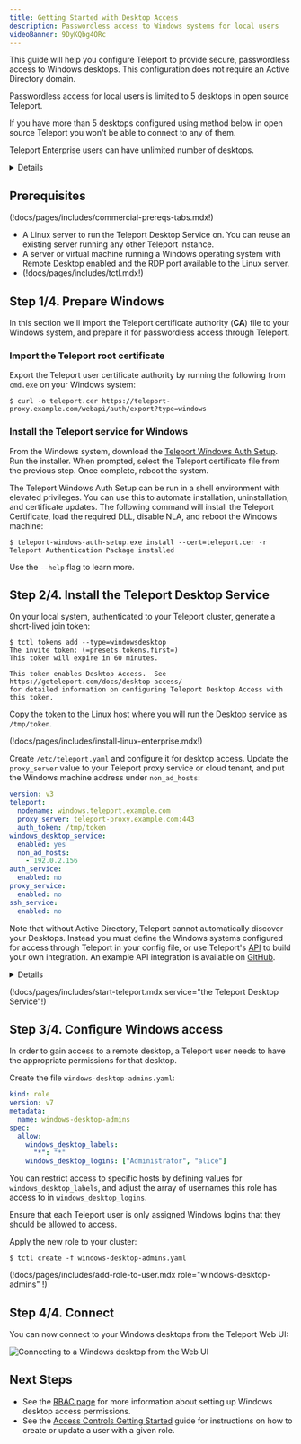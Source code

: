 ```yaml
---
title: Getting Started with Desktop Access
description: Passwordless access to Windows systems for local users
videoBanner: 9DyKQbg4ORc
---
```


This guide will help you configure Teleport to provide secure, passwordless access
to Windows desktops. This configuration does not require an Active Directory domain.

<Admonition type="note">
Passwordless access for local users is limited to 5 desktops in open source Teleport.

If you have more than 5 desktops configured using method below in open source Teleport
you won't be able to connect to any of them.

Teleport Enterprise users can have unlimited number of desktops.
</Admonition>

<Details
  title="Version warning"
  opened={true}
  min="12.0"
>
Passwordless access for local users is available starting from Teleport Enterprise `v12` and Teleport Community `v14`.
Previous versions of Teleport can implement Windows Access by integrating with
an [Active Directory domain](./active-directory.mdx).
</Details>

## Prerequisites

(!docs/pages/includes/commercial-prereqs-tabs.mdx!)

- A Linux server to run the Teleport Desktop Service on.
  You can reuse an existing server running any other Teleport instance.
- A server or virtual machine running a Windows operating system with
  Remote Desktop enabled and the RDP port available to the Linux server.
- (!docs/pages/includes/tctl.mdx!)

## Step 1/4. Prepare Windows

In this section we'll import the Teleport certificate authority (**CA**) file
to your Windows system, and prepare it for passwordless access through Teleport.

### Import the Teleport root certificate

Export the Teleport user certificate authority by running the following from
`cmd.exe` on your Windows system:

```code
$ curl -o teleport.cer https://teleport-proxy.example.com/webapi/auth/export?type=windows
```

### Install the Teleport service for Windows

From the Windows system, download the [Teleport Windows Auth
Setup](https://cdn.teleport.dev/teleport-windows-auth-setup-v(=teleport.version=)-amd64.exe).
Run the installer. When prompted, select the Teleport certificate file from the previous step.
Once complete, reboot the system.

<Admonition type="tip" title="Headless Installation">
The Teleport Windows Auth Setup can be run in a shell environment with elevated
privileges. You can use this to automate installation, uninstallation, and
certificate updates. The following command will install the Teleport Certificate,
load the required DLL, disable NLA, and reboot the Windows machine:

```code
$ teleport-windows-auth-setup.exe install --cert=teleport.cer -r
Teleport Authentication Package installed
```

Use the `--help` flag to learn more.

</Admonition>

## Step 2/4. Install the Teleport Desktop Service

On your local system, authenticated to your Teleport cluster, generate a
short-lived join token:

```code
$ tctl tokens add --type=windowsdesktop
The invite token: (=presets.tokens.first=)
This token will expire in 60 minutes.

This token enables Desktop Access.  See https://goteleport.com/docs/desktop-access/
for detailed information on configuring Teleport Desktop Access with this token.
```

Copy the token to the Linux host where you will run the Desktop service as `/tmp/token`.

(!docs/pages/includes/install-linux-enterprise.mdx!)

Create `/etc/teleport.yaml` and configure it for desktop access. Update the `proxy_server`
value to your Teleport proxy service or cloud tenant, and put the Windows machine address
under `non_ad_hosts`:

```yml
version: v3
teleport:
  nodename: windows.teleport.example.com
  proxy_server: teleport-proxy.example.com:443
  auth_token: /tmp/token
windows_desktop_service:
  enabled: yes
  non_ad_hosts:
    - 192.0.2.156
auth_service:
  enabled: no
proxy_service:
  enabled: no
ssh_service:
  enabled: no
```

Note that without Active Directory, Teleport cannot automatically discover your
Desktops. Instead you must define the Windows systems configured for access through
Teleport in your config file, or use Teleport's [API](../api/introduction.mdx)
to build your own integration. An example API integration is available on
[GitHub](https://github.com/gravitational/teleport/tree/master/examples/desktop-registration).

<Details title="Add labels to hosts">
You can attach labels to your Windows hosts by matching to their hostnames.
For example, to add the `cloud: ec2` label to hosts with EC2 private IP DNS names:

```diff
version: v3
teleport:
  nodename: windows.teleport.example.com
  proxy_server: teleport-proxy.example.com:443
windows_desktop_service:
  enabled: yes
  non_ad_hosts:
-    - 192.0.2.156
+    - ip-192-0-2-156.us-east-2.compute.internal
+ host_labels:
+    - match: '.*\.us-east-2.compute.internal'
+      labels:
+        cloud: ec2
auth_service:
  enabled: no
proxy_service:
  enabled: no
ssh_service:
  enabled: no
```

</Details>

(!docs/pages/includes/start-teleport.mdx service="the Teleport Desktop Service"!)

## Step 3/4. Configure Windows access

In order to gain access to a remote desktop, a Teleport user needs to have the
appropriate permissions for that desktop.

Create the file `windows-desktop-admins.yaml`:

```yaml
kind: role
version: v7
metadata:
  name: windows-desktop-admins
spec:
  allow:
    windows_desktop_labels:
      "*": "*"
    windows_desktop_logins: ["Administrator", "alice"]
```

You can restrict access to specific hosts by defining values for
`windows_desktop_labels`, and adjust the array of usernames this role has access
to in `windows_desktop_logins`.

<Admonition type="warning" title="RBAC Configuration">
Ensure that each Teleport user is only assigned Windows logins that they should
be allowed to access.
</Admonition>

Apply the new role to your cluster:

```code
$ tctl create -f windows-desktop-admins.yaml
```

(\!docs/pages/includes/add-role-to-user.mdx role="windows-desktop-admins" \!)

## Step 4/4. Connect

You can now connect to your Windows desktops from the Teleport Web UI:

![Connecting to a Windows desktop from the Web UI](../../img/desktop-access/non-ad-connect.png)

## Next Steps

- See the [RBAC page](./rbac.mdx) for more information about setting up
Windows desktop access permissions.
- See the [Access Controls Getting Started](../access-controls/getting-started.mdx#step-13-add-local-users-with-preset-roles)
guide for instructions on how to create or update a user with a given role.

